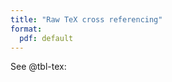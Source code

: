 ```yaml
---
title: "Raw TeX cross referencing"
format: 
  pdf: default
---
```


See @tbl-tex:

```{=latex}
\begin{tabular}{@{}lll@{}}
\label{tbl-tex}
\caption{Some letters with LaTeX}
\toprule
Column 1 & Column 2 & Column 3 \\ \midrule
A        & B        & C        \\
D        & E        & F        \\
G        & H        & I        \\ \bottomrule
\end{tabular}
```
